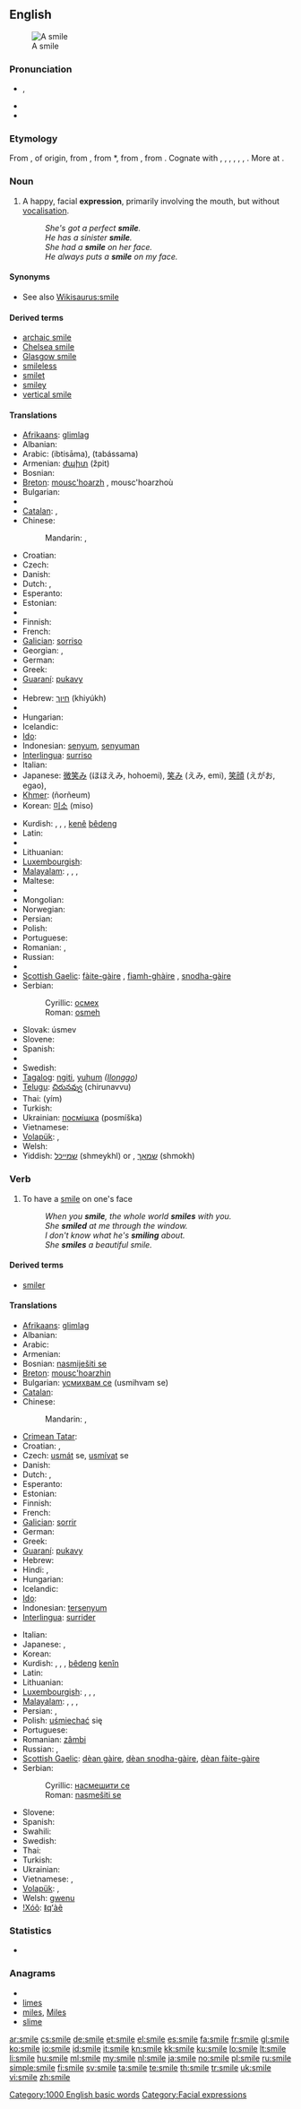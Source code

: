 ==English==
[[Image:Kelis_perfect_smile.jpg|thumb|A smile]]

===Pronunciation===
* {{IPA|/smaɪl/}}, {{SAMPA|/smaIl/}}
* {{audio|en-us-smile.ogg|Audio (US)}}
* {{rhymes|aɪl}}

===Etymology===
From {{etyl|enm}} {{term|smilen||to smile|lang=enm}}, of {{etyl|gmq}} origin, from {{da}} {{term|smile||to smile|lang=da}}, from {{non}} *{{term||smīla|to smile|lang=non}}, from {{proto|Germanic|smīlijanan||smirōnan|to smile|lang=en}}, from {{proto|Indo-European|smeyə-|to laugh, be glad, wonder|lang=en}}. Cognate with {{sv}} {{term|smila||to smile|lang=sv}}, {{gmh}} {{term|smielen||to smile|lang=gmh}}, {{goh}} {{term|smieron|smierōn|to smile|lang=goh}}, {{ang}} {{term|smerian||to laugh at|lang=ang}}, {{ang}} {{term|smercian|lang=ang}}, {{term|smearcian||to smile|lang=ang}}, {{la}} {{term|miror||to wonder at|lang=la}}. More at {{l|en|smirk}}.

===Noun===
{{en-noun}}

# A happy, facial '''expression''', primarily involving the mouth, but without [[vocalisation]].
#: ''She's got a perfect '''smile'''.''
#: ''He has a sinister '''smile'''.''
#: ''She had a '''smile''' on her face.''
#: ''He always puts a '''smile''' on my face.''

====Synonyms====
* See also [[Wikisaurus:smile]]

====Derived terms====
* [[archaic smile]]
* [[Chelsea smile]]
* [[Glasgow smile]]
* [[smileless]]
* [[smilet]]
* [[smiley]]
* [[vertical smile]]

====Translations====
{{trans-top|a happy face expression using mouth, but without producing voice}}
* [[Afrikaans]]: [[glimlag]]
* Albanian: {{t+|sq|buzëqeshje|f|xs=Albanian}}
* Arabic: {{Arab|[[ابتسامة]]}} (ibtisāma), {{Arab|[[تبسم]]}} (tabássama)
* Armenian: [[ժպիտ]] (žpit)
* Bosnian: {{t-|bs|osmijeh|m}}
* [[Breton]]: [[mousc'hoarzh]] {{m}}, mousc'hoarzhoù {{p}}
* Bulgarian: {{t+|bg|усмивка|f|tr=usmivka}}
* {{trreq|my}}
* [[Catalan]]: {{t-|ca|somrís|m}},  {{t+|ca|somriure|m}}
* Chinese:
*: Mandarin: {{t-|cmn|微笑|tr=wēixiào|sc=Hani}}, {{t-|cmn|笑容|tr=xiàoróng|sc=Hani}}
* Croatian: {{t-|hr|osmijeh|m|alt=ȍsmijēh}}
* Czech: {{t+|cs|úsměv|m}}
* Danish: {{t|da|smil|c}}
* Dutch: {{t+|nl|glimlach|m}}, {{t+|nl|lach}}
* Esperanto: {{t-|eo|rideto|xs=Esperanto}}
* Estonian: {{t|et|naeratus}}
* {{trreq|fo}}
* Finnish: {{t+|fi|hymy}}
* French: {{t+|fr|sourire|m}}
* [[Galician]]: [[sorriso]] {{m}}
* Georgian: {{t-|ka|ღიმი|tr=ğimi|sc=Geor|xs=Georgian}}, {{t-|ka|ღიმილი|tr=ğimili|sc=Geor|xs=Georgian}}
* German: {{t+|de|Lächeln|n}}
* Greek: {{t|el|χαμόγελο|n|tr=chamógelo}}
* [[Guaraní]]: [[pukavy]]
* {{trreq|gu}}
* Hebrew: [[חיוך]] (khiyúkh)
* {{trreq|hi}}
* Hungarian: {{t+|hu|mosoly}}
* Icelandic: {{t+|is|bros|n}}
* [[Ido]]: {{t+|io|rideto|xs=Ido}}
* Indonesian: [[senyum]], [[senyum|senyuman]]
* [[Interlingua]]: [[surriso]]
* Italian: {{t+|it|sorriso|m}}
* Japanese: [[微笑み]] (ほほえみ, hohoemi), [[笑み]] (えみ, emi), [[笑顔]] (えがお, egao),  {{t+|ja|微笑|tr=びしょう, bishō}}
* [[Khmer]]: {{Khmr|[[ញញឹម]]}} (ñorñeum)
* Korean: [[미소]] (miso)
{{trans-mid}}
* Kurdish: {{t+|ku|bişir}} {{f}}, {{t+|ku|girrnij}} {{f}}, {{t+|ku|bişkurr}} {{f}}, [[ken]]ê [[bêdeng]] {{m}}
* Latin: {{t-|la|risus|f}}
* {{trreq|lv}}
* Lithuanian: {{t+|lt|šypsena|xs=Lithuanian}}
* [[Luxembourgish]]: {{t|lb|Laachen|n}}
* [[Malayalam]]: {{t|ml|പുഞ്ചിരി|tr=punchiri|sc=Mlym|xs=Malayalam}},  {{t|ml|ചിരി|tr=chiri|sc=Mlym|xs=Malayalam}},  {{t|ml|മന്ദഹാസം|tr=manthahaasam|sc=Mlym|xs=Malayalam}},  {{t|ml|മന്ദസ്മിതം|tr=manthasmitham|sc=Mlym|xs=Malayalam}}
* Maltese: {{t+|mt|tbissima|f|xs=Maltese}}
* {{trreq|mi}}
* Mongolian: {{t|mn|инээмсэглэл|tr=ineemseglel|sc=Cyrl|xs=Mongolian}}
* Norwegian: {{t+|no|smil|n}}
* Persian: {{t-|fa|پوزخند|xs=Persian}}
* Polish: {{t+|pl|uśmiech|m}}
* Portuguese: {{t+|pt|sorriso|m}}
* Romanian: {{t+|ro|zâmbet|n}},  {{t+|ro|surâs}}
* Russian: {{t+|ru|улыбка|f|tr=ulýbka}}
* {{trreq|sa}}
* [[Scottish Gaelic]]: [[fàite-gàire]] {{f}}, [[fiamh-ghàire]] {{m}}, [[snodha-gàire]] {{m}}
* Serbian:
*: Cyrillic: [[осмех]] {{m}}
*: Roman: [[osmeh]] {{m}}
* Slovak: úsmev
* Slovene: {{t+|sl|nasmeh|m}}
* Spanish: {{t+|es|sonrisa|f}}
* {{trreq|sw}}
* Swedish: {{t+|sv|leende|n}}
* [[Tagalog]]: [[ngiti]], [[yuhum]] ''([[Ilonggo]])''
* [[Telugu]]: [[చిరునవ్వు]] (chirunavvu)
* Thai: {{Thai|[[ยิ้ม]]}} (yím)
* Turkish: {{t+|tr|gülüş}}
* Ukrainian: [[посмішка]] (posmíška) {{f}}
* Vietnamese: {{t+|vi|cười|xs=Vietnamese}}
* [[Volapük]]: {{t|vo|smilil}}, {{t|vo|smilül}}
* Welsh: {{t-|cy|gwên|xs=Welsh}}
* Yiddish: [[שמייכל]] (shmeykhl) {{m}} or {{n}}, [[שמאָך]] (shmokh) {{m}}
{{trans-bottom}}

===Verb===
{{en-verb|smil|ing}}

# {{intransitive}} To have a [[smile]] on one's face
#: ''When you '''smile''', the whole world '''smiles''' with you.''
#: ''She '''smiled''' at me through the window.''
#: ''I don't know what he's '''smiling''' about.''
#: ''She '''smiles''' a beautiful smile.''

====Derived terms====
* [[smiler]]

====Translations====
{{trans-top|to have a smile on one's face}}
* [[Afrikaans]]: [[glimlag]]
* Albanian: {{t+|sq|buzëqesh|xs=Albanian}}
* Arabic: {{t|ar|ابتسم|tr=ibtasama}}
* Armenian: {{t-|hy|ժպտալ|tr=žptal}}
* Bosnian: [[nasmiješiti se]]
* [[Breton]]: [[mousc'hoarzhin]]
* Bulgarian: [[усмихвам|усмихвам се]] (usmihvam se)
* [[Catalan]]: {{t+|ca|somriure}}
* Chinese:
*: Mandarin: {{t-|cmn|微笑|tr=wēixiào|sc=Hani}},  {{t-|cmn|笑|tr=xiào|sc=Hani}}
* [[Crimean Tatar]]: {{tø|crh|külümsemek|xs=Crimean Tatar}}
* Croatian: {{t-|hr|nasmiješiti|alt=nasmijéšiti se}}, {{t-|hr|osmjehnuti|alt=osmjéhnuti se}}
* Czech: [[usmát]] se, [[usmívat]] se
* Danish: {{t-|da|smile}}
* Dutch: {{t+|nl|glimlachen}}, {{t-|nl|smuilen}}
* Esperanto: {{t-|eo|rideti|xs=Esperanto}}
* Estonian: {{t|et|naeratama}}
* Finnish: {{t+|fi|hymyillä}}
* French: {{t+|fr|sourire}}
* [[Galician]]: [[sorrir]]
* German: {{t+|de|lächeln}}
* Greek: {{t|el|χαμογελώ|tr=chamogeló|sc=Grek}}
* [[Guaraní]]: [[pukavy]]
* Hebrew: {{t-|he|חייך|tr=khiyékh}}
* Hindi: {{t|hi|मुस्कान|tr=muskān|xs=Hindi}},  {{t|hi|मुस्कराना|tr=muskarānā|xs=Hindi}}
* Hungarian: {{t+|hu|mosolyog}}
* Icelandic: {{t+|is|brosa}}
* [[Ido]]: {{t|io|ridetar|xs=Ido}}
* Indonesian: [[senyum|tersenyum]]
* [[Interlingua]]: [[surrider]]
{{trans-mid}}
* Italian: {{t+|it|sorridere}}
* Japanese: {{t-|ja|微笑む|tr=ほほえむ, hohoemu}},  {{t-|ja|笑う|tr=わらう, warau}}
* Korean: {{t+|ko|웃다|tr=utda|sc=Hang}}
* Kurdish: {{t+|ku|bişirîn}}, {{t+|ku|girrnijîn}}, {{t|ku|bişkurrîn}} {{f}}, [[bêdeng]] [[kenîn]]
* Latin: {{t-|la|subrideo|alt=subrīdeō}}
* Lithuanian: {{t-|lt|šypsotis|xs=Lithuanian}}
* [[Luxembourgish]]: {{t|lb|lächelen}}, {{t|lb|schmunzen}}, {{t|lb|schmunzelen}}, {{t|lb|schmonzen}}
* [[Malayalam]]: {{t|ml|ചിരിക്കുക|tr=chirikkuha|sc=Mlym|xs=Malayalam}},  {{t|ml|പുഞ്ചിരിക്കുക|tr=punchirikkuka|sc=Mlym|xs=Malayalam}},  {{t|ml|മന്ദഹസിക്കുക|tr=manthahasikkuka|sc=Mlym|xs=Malayalam}},  {{t|ml|മന്ദസ്മിതം തൂകുക|tr=manthasmitham thookuka|sc=Mlym|xs=Malayalam}}
* Persian: {{t|fa|شکفتن|tr=shekoftan|xs=Persian}},  {{t+|fa|خندیدن|tr=khandidan|xs=Persian}}
* Polish: [[uśmiechać]] się
* Portuguese: {{t+|pt|sorrir}}
* Romanian: [[zâmbi]]
* Russian: {{t+|ru|улыбаться|tr=ulybát’sja}} {{impf}},  {{t+|ru|улыбнуться|tr=ulybnút’sja}} {{pf.}}
* [[Scottish Gaelic]]: [[dèan gàire]], [[dèan snodha-gàire]], [[dèan fàite-gàire]]
* Serbian:
*: Cyrillic: [[насмешити се]]
*: Roman: [[nasmešiti se]]
* Slovene: {{t+|sl|nasmehniti se}}
* Spanish: {{t+|es|sonreír}}
* Swahili: {{t+|sw|tabasamu|xs=Swahili}}
* Swedish: {{t+|sv|le}}
* Thai: {{t-|th|ยิ้ม|tr=yím}}
* Turkish: {{t+|tr|gülümsemek}}
* Ukrainian: {{t|uk|посміхатися|tr=posmixátysja|xs=Ukrainian}}
* Vietnamese: {{t+|vi|cười|xs=Vietnamese}},  {{t|vi|cười mỉm|xs=Vietnamese}}
* [[Volapük]]: {{t|vo|smililön}}, {{t|vo|smilülön}}
* Welsh: [[gwenu]]
* [[!Xóõ]]: [[ǁqʻàẽ]]
{{trans-bottom}}

===Statistics===
* {{rank|afterwards|horses|wonder|706|smile|walk|places|simple}}

===Anagrams===
* {{alphagram|eilms}}
* [[limes#English|limes]]
* [[miles#English|miles]], [[Miles#English|Miles]]
* [[slime#English|slime]]

[[Category:1000 English basic words]]
[[Category:Facial expressions]]

[[ar:smile]]
[[cs:smile]]
[[de:smile]]
[[et:smile]]
[[el:smile]]
[[es:smile]]
[[fa:smile]]
[[fr:smile]]
[[gl:smile]]
[[ko:smile]]
[[io:smile]]
[[id:smile]]
[[it:smile]]
[[kn:smile]]
[[kk:smile]]
[[ku:smile]]
[[lo:smile]]
[[lt:smile]]
[[li:smile]]
[[hu:smile]]
[[ml:smile]]
[[my:smile]]
[[nl:smile]]
[[ja:smile]]
[[no:smile]]
[[pl:smile]]
[[ru:smile]]
[[simple:smile]]
[[fi:smile]]
[[sv:smile]]
[[ta:smile]]
[[te:smile]]
[[th:smile]]
[[tr:smile]]
[[uk:smile]]
[[vi:smile]]
[[zh:smile]]